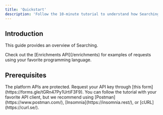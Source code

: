 ```yaml
---
title: 'Quickstart'
description: 'Follow the 10-minute tutorial to understand how Searching works'
---
```


## Introduction

This guide provides an overview of Searching.

<Tip>
  Check out the [Enrichments API](/enrichments) for examples of requests using
  your favorite programming language.
</Tip>

## Prerequisites

<AccordionGroup>
  <Accordion icon="key" title="Get an API key">
    The platform APIs are protected. Request your API key through [this
    form](https://forms.gle/tGRn47Py1UrtiF3F9).
  </Accordion>
  <Accordion icon="rectangle-terminal" title="Install an API client">
    You can follow the tutorial with your favorite API client, but we recommend
    using [Postman](https://www.postman.com/),
    [Insomnia](https://insomnia.rest/), or [cURL](https://curl.se/).
  </Accordion>
</AccordionGroup>
